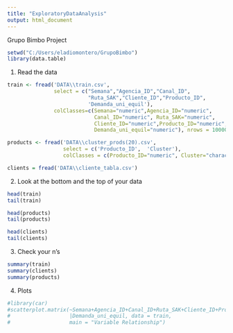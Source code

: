 ```yaml
---
title: "ExploratoryDataAnalysis"
output: html_document
---
```


Grupo Bimbo Project

```r
setwd("C:/Users/eladiomontero/GrupoBimbo")
library(data.table)

```

1) Read the data

```r
train <- fread('DATA\\train.csv', 
               select = c("Semana","Agencia_ID","Canal_ID",
                          "Ruta_SAK","Cliente_ID","Producto_ID",
                          'Demanda_uni_equil'),
               colClasses=c(Semana="numeric",Agencia_ID="numeric",
                            Canal_ID="numeric", Ruta_SAK="numeric",
                            Cliente_ID="numeric",Producto_ID="numeric",
                            Demanda_uni_equil="numeric"), nrows = 1000000)

products <- fread('DATA\\cluster_prods(20).csv', 
                  select = c('Producto_ID',  'Cluster'), 
                  colClasses = c(Producto_ID="numeric", Cluster="character"))

clients = fread('DATA\\cliente_tabla.csv')
```

2) Look at the bottom and the top of your data

```r
head(train)
tail(train)

head(products)
tail(products)

head(clients)
tail(clients)

```

3) Check your n's

```r
summary(train)
summary(clients)
summary(products)

```

4) Plots

```r
#library(car)
#scatterplot.matrix(~Semana+Agencia_ID+Canal_ID+Ruta_SAK+Cliente_ID+Producto_ID
#                   |Demanda_uni_equil, data = train, 
#                   main = "Variable Relationship")
```



